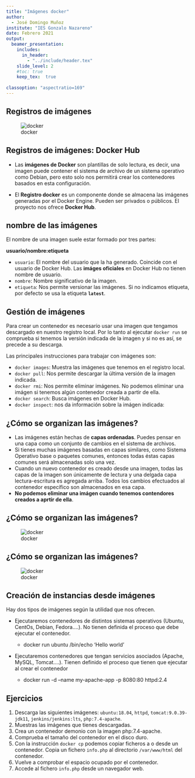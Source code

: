 ```yaml
---
title: "Imágenes docker"
author: 
  - José Domingo Muñoz
institute: "IES Gonzalo Nazareno"
date: Febrero 2021
output: 
  beamer_presentation:
    includes:
      in_header: 
        - "../include/header.tex"
    slide_level: 2
    #toc: true
    keep_tex:  true
    
classoption: "aspectratio=169"
---
```


## Registros de imágenes

![docker](img/docker2.png)

## Registros de imágenes: Docker Hub

* Las **imágenes de Docker** son plantillas de solo lectura, es decir, una imagen puede contener el sistema de archivo de un sistema operativo como Debian, pero esto solo nos permitirá crear los contenedores basados en esta configuración. 

* El **Registro docker** es un componente donde se almacena las imágenes generadas por el Docker Engine. Pueden ser privados o públicos. El proyecto nos ofrece **Docker Hub**.

## nombre de las imágenes

El nombre de una imagen suele estar formado por tres partes:

  **usuario/nombre:etiqueta**

* `usuario`: El nombre del usuario que la ha generado. Coincide con el usuario de Docker Hub. Las **imáges oficiales** en Docker Hub no tienen nombre de usuario.
* `nombre`: Nombre significativo de la imagen.
* `etiqueta`: Nos permite versionar las imágenes.  Si no indicamos etiqueta, por defecto se usa la etiqueta **`latest`**.

## Gestión de imágenes

Para crear un contenedor es necesario usar una imagen que tengamos descargado en nuestro registro local. Por lo tanto al ejecutar `docker run` se comprueba si tenemos la versión indicada de la imagen y si no es así, se precede a su descarga.

Las principales instrucciones para trabajar con imágenes son:

* `docker images`: Muestra las imágenes que tenemos en el registro local.
* `docker pull`: Nos permite descargar la última versión de la imagen indicada.
* `docker rmi`: Nos permite eliminar imágenes. No podemos eliminar una imágen si tenemos algún contenedor creada a partir de ella.
* `docker search`: Busca imágenes en Docker Hub.
* `docker inspect`: nos da información sobre la imágen indicada:
  

## ¿Cómo se organizan las imágenes?

* Las imágenes están hechas de **capas ordenadas**. Puedes pensar en una capa como un conjunto de cambios en el sistema de archivos. 
* Si tienes muchas imágenes basadas en capas similares, como Sistema Operativo base o paquetes comunes, entonces todas éstas capas comunes será almacenadas solo una vez.
* Cuando un nuevo contenedor es creado desde una imagen, todas las capas de la imagen son únicamente de lectura y una delgada capa lectura-escritura es agregada arriba. Todos los cambios efectuados al contenedor específico son almacenados en esa capa. 
* **No podemos eliminar una imágen cuando tenemos contendores creados a aprtir de ella**.

## ¿Cómo se organizan las imágenes?

![docker](img/container-layers.jpg)

## ¿Cómo se organizan las imágenes?

![docker](img/sharing-layers.jpg)

## Creación de instancias desde imágenes

Hay dos tipos de imágenes según la utilidad que nos ofrecen.

* Ejecutaremos contenedores de distintos sistemas operativos (Ubuntu, CentOs, Debian, Fedora....). No tienen definida el proceso que debe ejecutar el contenedor.

  * docker run ubuntu /bin/echo 'Hello world'

* Ejecutaremos contenedores que tengan servicios asociados (Apache, MySQL, Tomcat....). Tienen definido el proceso que tienen que ejecutar al crear el contenedor

  *  docker run -d --name my-apache-app -p 8080:80 httpd:2.4

## Ejercicios

1. Descarga las siguientes imágenes: `ubuntu:18.04`, `httpd`, `tomcat:9.0.39-jdk11`, `jenkins/jenkins:lts`, `php:7.4-apache`.
2. Muestras las imágenes que tienes descargadas.
3. Crea un contenedor demonio con la imagen php:7.4-apache.
4. Comprueba el tamaño del contenedor en el disco duro.
5. Con la instrucción `docker cp` podemos copiar ficheros a o desde un contenedor. Copia un fichero `info.php` al directorio `/var/www/html` del contenedor.
6. Vuelve a comprobar el espacio ocupado por el contenedor.
7. Accede al fichero `info.php` desde un navegador web.